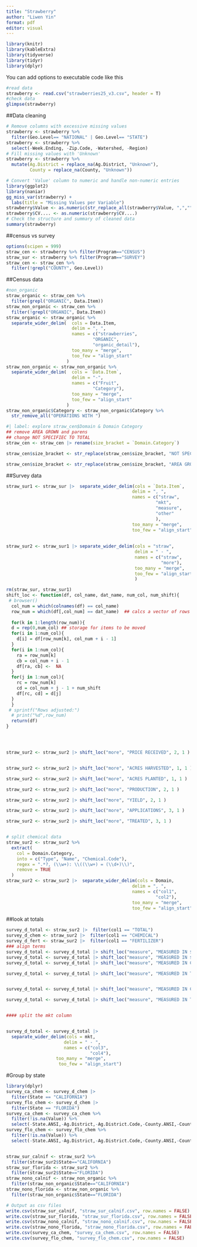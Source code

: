 ```yaml
---
title: "Strawberry"
author: "Liwen Yin"
format: pdf
editor: visual
---
```




```r
library(knitr)  
library(kableExtra)
library(tidyverse)
library(tidyr)
library(dplyr)
```

You can add options to executable code like this

```r
#read data
strawberry <- read.csv("strawberries25_v3.csv", header = T)
#check data
glimpse(strawberry)
```
##Data cleaning
```r
# Remove columns with excessive missing values
strawberry <- strawberry %>% 
  filter(Geo.Level== "NATIONAL" | Geo.Level== "STATE")
strawberry <- strawberry %>%
  select(-Week.Ending, -Zip.Code, -Watershed, -Region)
# Fill missing values with 'Unknown'
strawberry <- strawberry %>%
  mutate(Ag.District = replace_na(Ag.District, "Unknown"),
         County = replace_na(County, "Unknown"))

# Convert 'Value' column to numeric and handle non-numeric entries
library(ggplot2)
library(naniar)
gg_miss_var(strawberry) + 
  labs(title = "Missing Values per Variable")
strawberry$Value <- as.numeric(str_replace_all(strawberry$Value, ",",""))
strawberry$CV.... <- as.numeric(strawberry$CV....)
# Check the structure and summary of cleaned data
summary(strawberry)
```
##census vs survey
```r
options(scipen = 999)
straw_cen <- strawberry %>% filter(Program=="CENSUS")
straw_sur <- strawberry %>% filter(Program=="SURVEY")
straw_cen <- straw_cen %>%
  filter(!grepl("COUNTY", Geo.Level))
```

##Census data
```r
#non_organic
straw_organic <- straw_cen %>%
  filter(grepl("ORGANIC", Data.Item))
straw_non_organic <- straw_cen %>%
  filter(!grepl("ORGANIC", Data.Item))
straw_organic <- straw_organic %>% 
  separate_wider_delim(  cols = Data.Item,
                         delim = ", ",
                         names = c("strawberries",
                                 "ORGANIC",
                                 "organic_detail"),
                         too_many = "merge",
                         too_few = "align_start"
                       )
straw_non_organic <- straw_non_organic %>% 
  separate_wider_delim(  cols = `Data.Item`,
                         delim = "-",
                         names = c("Fruit",
                                 "Category"),
                         too_many = "merge",
                         too_few = "align_start"
                       )
straw_non_organic$Category <- straw_non_organic$Category %>% 
  str_remove_all("OPERATIONS WITH ")

```

```r
#| label: explore straw_cen$Domain & Domain Category
## remove AREA GROWN and parens 
## change NOT SPECIFIEC TO TOTAL
straw_cen <- straw_cen |> rename(size_bracket = `Domain.Category`)

straw_cen$size_bracket <- str_replace(straw_cen$size_bracket, "NOT SPECIFIED", "TOTAL")

straw_cen$size_bracket <- str_replace(straw_cen$size_bracket, "AREA GROWN: ", "")
```


##Survey data
```r
straw_sur1 <- straw_sur |>  separate_wider_delim(cols = `Data.Item`,
                                                delim = ", ",
                                                names = c("straw",
                                                         "mkt",
                                                         "measure",
                                                         "other"
                                                         ),
                                                too_many = "merge",
                                                too_few = "align_start")
                                                
                                                  
straw_sur2 <- straw_sur1 |> separate_wider_delim(cols = "straw", 
                                                 delim = " - ",
                                                 names = c("straw",
                                                           "more"),
                                                 too_many = "merge",
                                                 too_few = "align_start"
                                                 )

rm(straw_sur, straw_sur1)
shift_loc <- function(df, col_name, dat_name, num_col, num_shift){
 # browser()
  col_num = which(colnames(df) == col_name)
  row_num = which(df[,col_num] == dat_name)  ## calcs a vector of rows
  
  for(k in 1:length(row_num)){
  d = rep(0,num_col) ## storage for items to be moved
  for(i in 1:num_col){
    d[i] = df[row_num[k], col_num + i - 1]
  }
  for(i in 1:num_col){
    ra = row_num[k]
    cb = col_num + i - 1
    df[ra, cb] <-  NA
  }
  for(j in 1:num_col){
    rc = row_num[k]
    cd = col_num + j - 1 + num_shift
    df[rc, cd] = d[j]
  }
  }
 # sprintf("Rows adjusted:")
  # print("%d",row_num)
  return(df)
}




straw_sur2 <- straw_sur2 |> shift_loc("more", "PRICE RECEIVED", 2, 1 )


straw_sur2 <- straw_sur2 |> shift_loc("more", "ACRES HARVESTED", 1, 1 )

straw_sur2 <- straw_sur2 |> shift_loc("more", "ACRES PLANTED", 1, 1 )

straw_sur2 <- straw_sur2 |> shift_loc("more", "PRODUCTION", 2, 1 )

straw_sur2 <- straw_sur2 |> shift_loc("more", "YIELD", 2, 1 )

straw_sur2 <- straw_sur2 |> shift_loc("more", "APPLICATIONS", 3, 1 )

straw_sur2 <- straw_sur2 |> shift_loc("more", "TREATED", 3, 1 )


# split chemical data
straw_sur2 <- straw_sur2 %>%
  extract(
    col = Domain.Category,             
    into = c("Type", "Name", "Chemical.Code"),  
    regex = ".*?, (\\w+): \\((\\w+) = (\\d+)\\)",      
    remove = TRUE               
  )
straw_sur2 <- straw_sur2 |>  separate_wider_delim(cols = Domain,
                                                delim = ", ",
                                                names = c("col1",
                                                         "col2"),
                                                too_many = "merge",
                                                too_few = "align_start")


```

##look at totals
```r
survey_d_total <- straw_sur2 |>  filter(col1 == "TOTAL")
survey_d_chem <- straw_sur2 |>  filter(col1 == "CHEMICAL")
survey_d_fert <- straw_sur2 |>  filter(col1 == "FERTILIZER")
### align terms
survey_d_total <- survey_d_total |> shift_loc("measure", "MEASURED IN $ / CWT", 1, 1 )
survey_d_total <- survey_d_total |> shift_loc("measure", "MEASURED IN $", 1, 1 )
survey_d_total <- survey_d_total |> shift_loc("measure", "MEASURED IN CWT", 1, 1 )

survey_d_total <- survey_d_total |> shift_loc("measure", "MEASURED IN TONS", 1, 1 )


survey_d_total <- survey_d_total |> shift_loc("measure", "MEASURED IN CWT / ACRE", 1, 1 )

survey_d_total <- survey_d_total |> shift_loc("measure", "MEASURED IN TONS / ACRE", 1, 1 )


#### split the mkt column


survey_d_total <- survey_d_total |>  
  separate_wider_delim(cols = mkt,
                      delim = " - ",
                      names = c("col3",
                                "col4"),
                   too_many = "merge",
                    too_few = "align_start")

```


#Group by state
```r
library(dplyr)
survey_ca_chem <- survey_d_chem |> 
  filter(State == "CALIFORNIA")
survey_flo_chem <- survey_d_chem |> 
  filter(State == "FLORIDA")
survey_ca_chem <- survey_ca_chem %>%
  filter(!is.na(Value)) %>% 
  select(-State.ANSI,-Ag.District,-Ag.District.Code,-County.ANSI,-County,-watershed_code,-more,-other,-CV....)
survey_flo_chem <- survey_flo_chem %>%
  filter(!is.na(Value)) %>% 
  select(-State.ANSI,-Ag.District,-Ag.District.Code,-County.ANSI,-County,-watershed_code,-more,-other,-CV....)


straw_sur_calnif <- straw_sur2 %>%
  filter(straw_sur2$State=="CALIFORNIA")
straw_sur_florida <- straw_sur2 %>%
  filter(straw_sur2$State=="FLORIDA")
straw_nono_calnif <- straw_non_organic %>%
  filter(straw_non_organic$State=="CALIFORNIA")
straw_nono_florida <- straw_non_organic %>%
  filter(straw_non_organic$State=="FLORIDA")

```

```r
# Output as csv files
write.csv(straw_sur_calnif, "straw_sur_calnif.csv", row.names = FALSE)
write.csv(straw_sur_florida, "straw_sur_florida.csv", row.names = FALSE)
write.csv(straw_nono_calnif, "straw_nono_calnif.csv", row.names = FALSE)
write.csv(straw_nono_florida, "straw_nono_florida.csv", row.names = FALSE)
write.csv(survey_ca_chem, "survey_ca_chem.csv", row.names = FALSE)
write.csv(survey_flo_chem, "survey_flo_chem.csv", row.names = FALSE)
```

